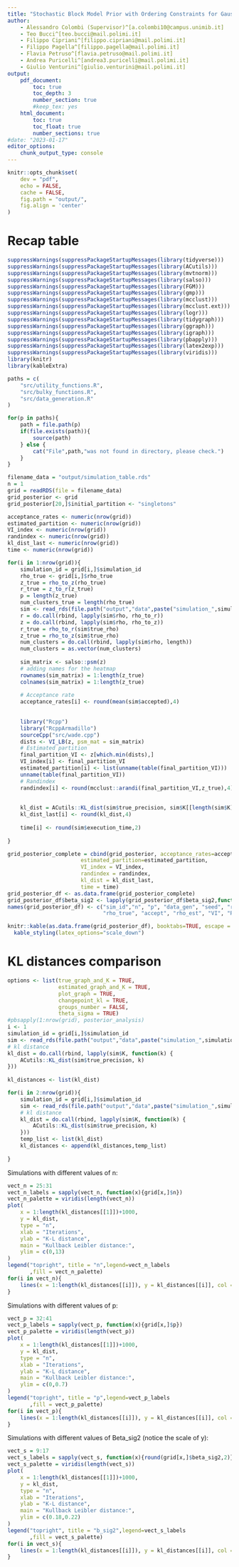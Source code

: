 ```yaml
---
title: "Stochastic Block Model Prior with Ordering Constraints for Gaussian Graphical Models"
author:
    - Alessandro Colombi (Supervisor)^[a.colombi10@campus.unimib.it]
    - Teo Bucci^[teo.bucci@mail.polimi.it]
    - Filippo Cipriani^[filippo.cipriani@mail.polimi.it]
    - Filippo Pagella^[filippo.pagella@mail.polimi.it]
    - Flavia Petruso^[flavia.petruso@mail.polimi.it]
    - Andrea Puricelli^[andrea3.puricelli@mail.polimi.it]
    - Giulio Venturini^[giulio.venturini@mail.polimi.it]
output:
    pdf_document:
        toc: true
        toc_depth: 3
        number_section: true
        #keep_tex: yes
    html_document:
        toc: true
        toc_float: true
        number_sections: true
#date: "2023-01-17"
editor_options:
    chunk_output_type: console
---
```


```r
knitr::opts_chunk$set(
    dev = "pdf",
    echo = FALSE,
    cache = FALSE,
    fig.path = "output/",
    fig.align = 'center'
)
```
\newpage

# Recap table

```r
suppressWarnings(suppressPackageStartupMessages(library(tidyverse)))
suppressWarnings(suppressPackageStartupMessages(library(ACutils)))
suppressWarnings(suppressPackageStartupMessages(library(mvtnorm)))
suppressWarnings(suppressPackageStartupMessages(library(salso)))
suppressWarnings(suppressPackageStartupMessages(library(FGM)))
suppressWarnings(suppressPackageStartupMessages(library(gmp)))
suppressWarnings(suppressPackageStartupMessages(library(mcclust)))
suppressWarnings(suppressPackageStartupMessages(library(mcclust.ext)))
suppressWarnings(suppressPackageStartupMessages(library(logr)))
suppressWarnings(suppressPackageStartupMessages(library(tidygraph)))
suppressWarnings(suppressPackageStartupMessages(library(ggraph)))
suppressWarnings(suppressPackageStartupMessages(library(igraph)))
suppressWarnings(suppressPackageStartupMessages(library(pbapply)))
suppressWarnings(suppressPackageStartupMessages(library(latex2exp)))
suppressWarnings(suppressPackageStartupMessages(library(viridis)))
library(knitr)
library(kableExtra)
```
```r
paths = c(
    "src/utility_functions.R",
    "src/bulky_functions.R",
    "src/data_generation.R"
)

for(p in paths){
    path = file.path(p)
    if(file.exists(path)){
        source(path)
    } else {
        cat("File",path,"was not found in directory, please check.")
    }
}
```


```r
filename_data = "output/simulation_table.rds"
n = 1
grid = readRDS(file = filename_data)
grid_posterior <- grid
grid_posterior[20,]$initial_partition <- "singletons"

acceptance_rates <- numeric(nrow(grid))
estimated_partition <- numeric(nrow(grid))
VI_index <- numeric(nrow(grid))
randindex <- numeric(nrow(grid))
kl_dist_last <- numeric(nrow(grid))
time <- numeric(nrow(grid))

for(i in 1:nrow(grid)){
    simulation_id = grid[i,]$simulation_id
    rho_true <- grid[i,]$rho_true
    z_true = rho_to_z(rho_true)
    r_true = z_to_r(z_true)
    p = length(z_true)
    num_clusters_true = length(rho_true)
    sim <- read_rds(file.path("output","data",paste("simulation_",simulation_id,".rds",sep="")))
    r = do.call(rbind, lapply(sim$rho, rho_to_r))
    z = do.call(rbind, lapply(sim$rho, rho_to_z))
    r_true = rho_to_r(sim$true_rho)
    z_true = rho_to_z(sim$true_rho)
    num_clusters = do.call(rbind, lapply(sim$rho, length))
    num_clusters = as.vector(num_clusters)
    
    sim_matrix <- salso::psm(z)
    # adding names for the heatmap
    rownames(sim_matrix) = 1:length(z_true)
    colnames(sim_matrix) = 1:length(z_true)
   
    # Acceptance rate
    acceptance_rates[i] <- round(mean(sim$accepted),4)
    
    
    library("Rcpp")
    library("RcppArmadillo")
    sourceCpp("src/wade.cpp")
    dists <- VI_LB(z, psm_mat = sim_matrix)
    # Estimated partition
    final_partition_VI <- z[which.min(dists),]
    VI_index[i] <- final_partition_VI
    estimated_partition[i] <- list(unname(table(final_partition_VI)))
    unname(table(final_partition_VI))
    # Randindex
    randindex[i] <- round(mcclust::arandi(final_partition_VI,z_true),4)
    
   
    kl_dist = ACutils::KL_dist(sim$true_precision, sim$K[[length(sim$K)]])
    kl_dist_last[i] <- round(kl_dist,4)
    
    time[i] <- round(sim$execution_time,2)
   
}


```

```r
grid_posterior_complete = cbind(grid_posterior, acceptance_rates=acceptance_rates,
                       estimated_partition=estimated_partition,
                       VI_index = VI_index,
                       randindex = randindex,
                       kl_dist = kl_dist_last,
                       time = time)
grid_posterior_df <- as.data.frame(grid_posterior_complete)
grid_posterior_df$beta_sig2 <- lapply(grid_posterior_df$beta_sig2,function(x){round(x,3)})
names(grid_posterior_df) <- c("sim_id","n", "p", "data_gen", "seed", "rho0", "B_sigma", 
                              "rho_true", "accept", "rho_est", "VI", "RI","KL","time")       

knitr::kable(as.data.frame(grid_posterior_df), booktabs=TRUE, escape = TRUE) %>% 
  kable_styling(latex_options="scale_down")

```


\newpage

# KL distances comparison

```r
options <- list(true_graph_and_K = TRUE,
                estimated_graph_and_K = TRUE,
                plot_graph = TRUE,
                changepoint_kl = TRUE,
                groups_number = FALSE,
                theta_sigma = TRUE)
#pbsapply(1:nrow(grid), posterior_analysis)
i <- 1
simulation_id = grid[i,]$simulation_id
sim <- read_rds(file.path("output","data",paste("simulation_",simulation_id,".rds",sep="")))
# kl distance
kl_dist = do.call(rbind, lapply(sim$K, function(k) {
    ACutils::KL_dist(sim$true_precision, k)
}))
    
kl_distances <- list(kl_dist)

for(i in 2:nrow(grid)){
    simulation_id = grid[i,]$simulation_id
    sim <- read_rds(file.path("output","data",paste("simulation_",simulation_id,".rds",sep="")))
    # kl distance
    kl_dist = do.call(rbind, lapply(sim$K, function(k) {
        ACutils::KL_dist(sim$true_precision, k)
    }))
    temp_list <- list(kl_dist)
    kl_distances <- append(kl_distances,temp_list)
    
}
```

Simulations with different values of n:
```r
vect_n = 25:31
vect_n_labels = sapply(vect_n, function(x){grid[x,]$n})
vect_n_palette = viridis(length(vect_n))
plot(
    x = 1:length(kl_distances[[1]])+1000,
    y = kl_dist,
    type = "n",
    xlab = "Iterations",
    ylab = "K-L distance",
    main = "Kullback Leibler distance:",
    ylim = c(0,13)
)
legend("topright", title = "n",legend=vect_n_labels
       ,fill = vect_n_palette)
for(i in vect_n){
    lines(x = 1:length(kl_distances[[i]]), y = kl_distances[[i]], col = vect_n_palette[i-vect_n[1]+1], lwd = 2)
}

```

Simulations with different values of p:
```r
vect_p = 32:41
vect_p_labels = sapply(vect_p, function(x){grid[x,]$p})
vect_p_palette = viridis(length(vect_p))
plot(
    x = 1:length(kl_distances[[1]])+1000,
    y = kl_dist,
    type = "n",
    xlab = "Iterations",
    ylab = "K-L distance",
    main = "Kullback Leibler distance:",
    ylim = c(0,0.7)
)
legend("topright", title = "p",legend=vect_p_labels
       ,fill = vect_p_palette)
for(i in vect_p){
    lines(x = 1:length(kl_distances[[i]]), y = kl_distances[[i]], col = vect_p_palette[i-vect_p[1]+1], lwd = 2)
}
```

Simulations with different values of Beta_sig2 (notice the scale of y):
```r
vect_s = 9:17
vect_s_labels = sapply(vect_s, function(x){round(grid[x,]$beta_sig2,2)})
vect_s_palette = viridis(length(vect_s))
plot(
    x = 1:length(kl_distances[[1]])+1000,
    y = kl_dist,
    type = "n",
    xlab = "Iterations",
    ylab = "K-L distance",
    main = "Kullback Leibler distance:",
    ylim = c(0.18,0.22)
)
legend("topright", title = "b_sig2",legend=vect_s_labels
       ,fill = vect_s_palette)
for(i in vect_s){
    lines(x = 1:length(kl_distances[[i]]), y = kl_distances[[i]], col = vect_s_palette[i-vect_s[1]+1], lwd = 2)
}
```
